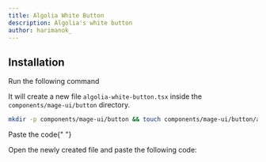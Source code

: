 ```yaml
---
title: Algolia White Button
description: Algolia's white button
author: harimanok_
---
```


<ComponentPreview name="button-algolia-white-button--docs" />

## Installation

<Steps>

<Step>Run the following command</Step>

It will create a new file `algolia-white-button.tsx` inside the `components/mage-ui/button` directory.

```bash
mkdir -p components/mage-ui/button && touch components/mage-ui/button/algolia-white-button.tsx
```

<Step>Paste the code</Step>{" "}

Open the newly created file and paste the following code:

```jsx file=<rootDir>/mage-ui/button/algolia-white-button.tsx

```

</Steps>
